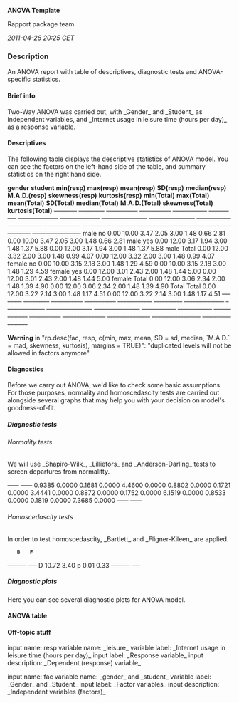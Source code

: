 '''ANOVA Template'''

Rapport package team

''2011-04-26 20:25 CET''


=== Description ===

An ANOVA report with table of descriptives, diagnostic tests and ANOVA-specific statistics. 

==== Brief info ====

Two-Way ANOVA was carried out, with _Gender_ and _Student_ as independent variables, and _Internet usage in leisure time (hours per day)_ as a response variable. 

==== Descriptives ====

The following table displays the descriptive statistics of ANOVA model. You can see the factors on the left-hand side of the table, and summary statistics on the right hand side. 

'''gender'''   '''student'''   '''min(resp)'''   '''max(resp)'''   '''mean(resp)'''   '''SD(resp)'''   '''median(resp)'''   '''M.A.D.(resp)'''   '''skewness(resp)'''   '''kurtosis(resp)'''   '''min(Total)'''   '''max(Total)'''   '''mean(Total)'''   '''SD(Total)'''   '''median(Total)'''   '''M.A.D.(Total)'''   '''skewness(Total)'''   '''kurtosis(Total)'''  
<s>--------</s> <s>---------</s> <s>-----------</s> <s>-----------</s> <s>------------</s> <s>----------</s> <s>--------------</s> <s>--------------</s> <s>----------------</s> <s>----------------</s> <s>------------</s> <s>------------</s> <s>-------------</s> <s>-----------</s> <s>---------------</s> <s>---------------</s> <s>-----------------</s> <s>-----------------</s>
male         no            0.00            10.00           3.47             2.05           3.00               1.48               0.66                 2.81                 0.00             10.00            3.47              2.05            3.00                1.48                0.66                  2.81                 
male         yes           0.00            12.00           3.17             1.94           3.00               1.48               1.37                 5.88                 0.00             12.00            3.17              1.94            3.00                1.48                1.37                  5.88                 
male         Total         0.00            12.00           3.32             2.00           3.00               1.48               0.99                 4.07                 0.00             12.00            3.32              2.00            3.00                1.48                0.99                  4.07                 
female       no            0.00            10.00           3.15             2.18           3.00               1.48               1.29                 4.59                 0.00             10.00            3.15              2.18            3.00                1.48                1.29                  4.59                 
female       yes           0.00            12.00           3.01             2.43           2.00               1.48               1.44                 5.00                 0.00             12.00            3.01              2.43            2.00                1.48                1.44                  5.00                 
female       Total         0.00            12.00           3.06             2.34           2.00               1.48               1.39                 4.90                 0.00             12.00            3.06              2.34            2.00                1.48                1.39                  4.90                 
Total        Total         0.00            12.00           3.22             2.14           3.00               1.48               1.17                 4.51                 0.00             12.00            3.22              2.14            3.00                1.48                1.17                  4.51                 
<s>--------</s> <s>---------</s> <s>-----------</s> <s>-----------</s> <s>------------</s> <s>----------</s> <s>--------------</s> <s>--------------</s> <s>----------------</s> <s>----------------</s> <s>------------</s> <s>------------</s> <s>-------------</s> <s>-----------</s> <s>---------------</s> <s>---------------</s> <s>-----------------</s> <s>-----------------</s>

'''Warning''' in "rp.desc(fac, resp, c(min, max, mean, SD = sd, median, `M.A.D.` = mad, skewness, kurtosis), margins = TRUE)": "duplicated levels will not be allowed in factors anymore" 

==== Diagnostics ====

Before we carry out ANOVA, we'd like to check some basic assumptions. For those purposes, normality and homoscedascity tests are carried out alongside several graphs that may help you with your decision on model's goodness-of-fit. 

===== Diagnostic tests =====

====== Normality tests ======

We will use _Shapiro-Wilk_, _Lilliefors_ and _Anderson-Darling_ tests to screen departures from normalitty. 

<s>----</s> <s>----</s>
0.9385   0.0000  
0.1681   0.0000  
4.4600   0.0000  
0.8802   0.0000  
0.1721   0.0000  
3.4441   0.0000  
0.8872   0.0000  
0.1752   0.0000  
6.1519   0.0000  
0.8533   0.0000  
0.1819   0.0000  
7.3685   0.0000  
<s>----</s> <s>----</s>

====== Homoscedascity tests ======

In order to test homoscedascity, _Bartlett_ and _Fligner-Kileen_ are applied. 

    '''B'''   '''F'''  
<s>- -----</s> <s>---</s>
D   10.72   3.40   
p   0.01    0.33   
<s>- -----</s> <s>---</s>

===== Diagnostic plots =====

Here you can see several diagnostic plots for ANOVA model. 

==== ANOVA table ====

==== Off-topic stuff ====

input name: resp
variable name: _leisure_
variable label: _Internet usage in leisure time (hours per day)_
input label: _Response variable_
input description: _Dependent (response) variable_ 

input name: fac
variable name: _gender_ and _student_
variable label: _Gender_ and _Student_
input label: _Factor variables_
input description: _Independent variables (factors)_ 

<!-- wiki code generated by txt2tags 2.6 (http://txt2tags.org) -->
<!-- cmdline: txt2tags -\-encoding=UTF-8 -t wiki -o demo/anova.wiki demo/anova.txt -->
